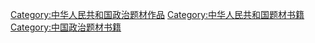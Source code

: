 [[Category:中华人民共和国政治题材作品|Category:中华人民共和国政治题材作品]]
[[Category:中华人民共和国题材书籍|Category:中华人民共和国题材书籍]]
[[Category:中国政治题材书籍|Category:中国政治题材书籍]]